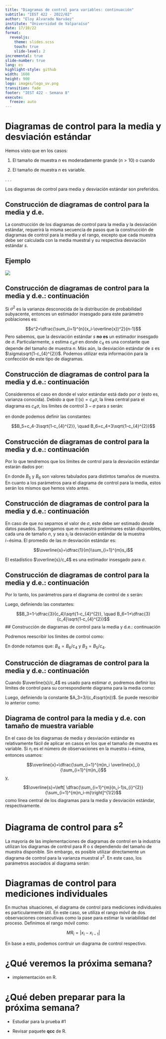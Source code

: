 ```yaml
---
title: "Diagramas de control para variables: continuación"
subtitle: "IEST 422 - 2022/02"
author: "Eloy Alvarado Narváez"
institute: "Universidad de Valparaíso"
date: 17/10/22
format: 
  revealjs:
    theme: slides.scss
    touch: true
    slide-level: 2
incremental: true
slide-number: true
lang: es
highlight-style: github
width: 1600
height: 900
logo: images/logo_uv.png
transition: fade
footer: "IEST 422 - Semana 8"
execute:
  freeze: auto
---
```


# Diagramas de control para la media y desviación estándar

Hemos visto que en los casos:

1. El tamaño de muestra $n$ es moderadamente grande ($n>10$) o cuando

2. El tamaño de muestra $n$ es variable.

. . .

Los diagramas de control para media y desviación estándar son preferidos.

## Construcción de diagramas de control para la media y d.e.

La construcción de los diagramas de control para la media y la desviación estándar, requerirá la misma secuencia de pasos que la construcción de diagramas de control para la media y el rango, excepto que cada muestra debe ser calculada con la media muestral y su respectiva desviación estándar $s$.

## Ejemplo

![](images/week8/ex.png){fig-align="center"}

## Construcción de diagramas de control para la media y d.e.: continuación

Si $\sigma^2$ es la varianza desconocida de la distribución de probabilidad subyacente, entonces un estimador insesgado para este parámetro poblaciones es:

$$s^2=\dfrac{\sum_{i=1}^{n}(x_i-\overline{x})^2}{n-1}$$
Pero sabemos, que la desviación estándar $s$ **no es** un estimador insesgado de $\sigma$. Particularmente, $s$ estima $c_4 \sigma$ en donde $c_4$ es una constante que depende del tamaño de muestra $n$. Más aún, la desviación estándar de $s$ es $\sigma\sqrt{1-c_{4}^{2}}$. Podemos utilizar esta información para la confección de este tipo de diagramas.

## Construcción de diagramas de control para la media y d.e.: continuación

Consideremos el caso en donde el valor estándar está dado por $\sigma$ (esto es, varianza conocida). Debido a que $\mathbb{E}(s)=c_4\sigma$, la línea central para el diagrama es $c_4\sigma$, los límites de control $3-\sigma$ para $s$ serán:

\begin{align*}
UCL&= c_4 \sigma + 3\sigma \sqrt{1-c_{4}^{2}}\\
LCL&= c_4 \sigma - 3\sigma \sqrt{1-c_{4}^{2}}
\end{align*}

en donde podemos definir las constantes:

$$B_5=c_4-3\sqrt{1-c_{4}^{2}}, \quad B_6=c_4+3\sqrt{1-c_{4}^{2}}$$

## Construcción de diagramas de control para la media y d.e.: continuación

Por lo que tendremos que los límites de control para la desviación estándar estarán dados por:

\begin{align*}
UCL&= B_6 \sigma \\
CL&= c_4 \sigma\\
LCL&= B_5 \sigma
\end{align*}

En donde $B_5$ y $B_6$ son valores tabulados para distintos tamaños de muestra. En cuanto a los parámetros para el diagrama de control para la media, estos serán los mismos que hemos visto antes.


## Construcción de diagramas de control para la media y d.e.: continuación

En caso de que no sepamos el valor de $\sigma$, este debe ser estimado desde datos pasados. Supongamos que $m$ muestra preliminares están disponibles, cada una de tamaño $n$, y sea $s_i$ la desviación estándar de la muestra $i-$ésima. El promedio de las $m$ desviación estándar es:

$$\overline{s}=\dfrac{1}{m}\sum_{i=1}^{m}s_i$$

El estadístico $\overline{s}/c_4$ es una estimador insesgado para $\sigma$. 


## Construcción de diagramas de control para la media y d.e.: continuación

Por lo tanto, los parámetros para el diagrama de control de $s$ serán:

\begin{align*}
UCL&= \overline{s}+3\dfrac{\overline{s}}{c_4}\sqrt{1-c_{4}^{2}} \\
CL&= \overline{s} \\
LCL&= \overline{s}-3\dfrac{\overline{s}}{c_4}\sqrt{1-c_{4}^{2}}
\end{align*}

Luego, definiendo las constantes:

$$B_3=1-\dfrac{3}{c_4}\sqrt{1-c_{4}^{2}}, \quad B_6=1+\dfrac{3}{c_4}\sqrt{1-c_{4}^{2}}$$
## Construcción de diagramas de control para la media y d.e.: continuación

Podremos reescribir los límites de control como:

\begin{align*}
UCL&= B_4 \overline{s} \\
CL&= \overline{s} \\
LCL&= B_3 \overline{s}
\end{align*}

En donde notamos que: $B_4=B_6/c_4$ y $B_3=B_5/c_4$.

## Construcción de diagramas de control para la media y d.e.: continuación

Cuando $\overline{s}/c_4$ es usado para estimar $\sigma$, podremos definir los límites de control para su correspondiente diagrama para la media como:

\begin{align*}
UCL&= \overline{x} + \dfrac{3\overline{s}}{c_4 \sqrt{n}} \\
CL&= \overline{x} \\
LCL&= \overline{x} - \dfrac{3\overline{s}}{c_4 \sqrt{n}} 
\end{align*}

Luego, definiendo la constante $A_3=3/(c_4\sqrt{n})$. Se puede reescribir lo anterior como:

\begin{align*}
UCL&= \overline{x} + A_3 \overline{s} \\
CL&= \overline{x} \\
LCL&= \overline{x} - A_3 \overline{s}
\end{align*}

## Diagrama de control para la media y d.e. con tamaño de muestra variable

En el caso de los diagramas de media y desviación estándar es relativamente fácil de aplicar en casos en los que el tamaño de muestra es variable. Si $n_i$ es el número de observaciones en la muestra $i-$ésima, entonces usamos:

$$\overline{x}=\dfrac{\sum_{i=1}^{m}n_i \overline{x}_i}{\sum_{i=1}^{m}n_i}$$
y,

$$\overline{s}=\left[ \dfrac{\sum_{i=1}^{m}(n_i-1)s_{i}^{2}}{\sum_{i=1}^{m}n_i-m}\right]^{1/2}$$
como línea central de los diagramas para la media y desviación estándar, respectivamente.

# Diagrama de control para $s^2$

La mayoría de las implementaciones de diagramas de control en la industria utilizan los diagramas de control para $R$ o $s$ dependiendo del tamaño de muestra disponible. Sin embargo, es posible utilizar directamente un diagrama de control para la varianza muestral $s^2$. En este caso, los parámetros asociados al diagrama serán:

\begin{align*}
UCL&= \dfrac{\overline{s}}{n-1}\chi^2_{\alpha/2,n-1} \\
CL&= \overline{s}^2 \\
LCL&= \dfrac{\overline{s}}{n-1}\chi^2_{1-\alpha/2,n-1}
\end{align*}

# Diagramas de control para mediciones individuales

En muchas situaciones, el diagrama de control para mediciones individuales es particularmente útil. En este caso, se utiliza el rango móvil de dos observaciones consecutivas como la pase para estimar la variabilidad del proceso. Definimos el rango móvil como:

$$MR_i=|x_i-x_{i-1}|$$

En base a esto, podemos contruir un diagrama de control respectivo.

# ¿Qué veremos la próxima semana?

- implementación en R.

# ¿Qué deben preparar para la próxima semana?

- Estudiar para la prueba #1

- Revisar paquete **qcc** de R.